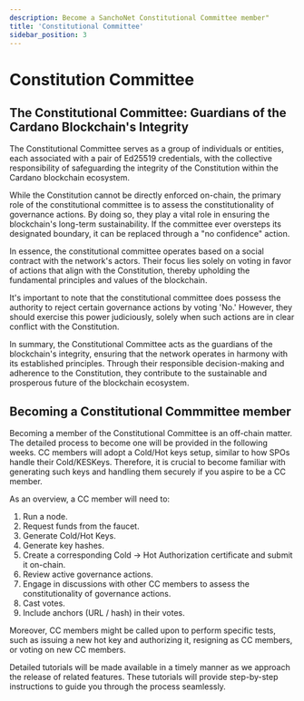 ```yaml
---
description: Become a SanchoNet Constitutional Committee member"
title: 'Constitutional Committee'
sidebar_position: 3
---
```


# Constitution Committee

## The Constitutional Committee: Guardians of the Cardano Blockchain's Integrity

The Constitutional Committee serves as a group of individuals or entities, each associated with a pair of Ed25519 credentials, with the collective responsibility of safeguarding the integrity of the Constitution within the Cardano blockchain ecosystem.

While the Constitution cannot be directly enforced on-chain, the primary role of the constitutional committee is to assess the constitutionality of governance actions. By doing so, they play a vital role in ensuring the blockchain's long-term sustainability. If the committee ever oversteps its designated boundary, it can be replaced through a "no confidence" action.

In essence, the constitutional committee operates based on a social contract with the network's actors. Their focus lies solely on voting in favor of actions that align with the Constitution, thereby upholding the fundamental principles and values of the blockchain.

It's important to note that the constitutional committee does possess the authority to reject certain governance actions by voting 'No.' However, they should exercise this power judiciously, solely when such actions are in clear conflict with the Constitution.

In summary, the Constitutional Committee acts as the guardians of the blockchain's integrity, ensuring that the network operates in harmony with its established principles. Through their responsible decision-making and adherence to the Constitution, they contribute to the sustainable and prosperous future of the blockchain ecosystem.

## Becoming a Constitutional Commmittee member

Becoming a member of the Constitutional Committee is an off-chain matter. The detailed process to become one will be provided in the following weeks. CC members will adopt a Cold/Hot keys setup, similar to how SPOs handle their Cold/KESKeys. Therefore, it is crucial to become familiar with generating such keys and handling them securely if you aspire to be a CC member.

As an overview, a CC member will need to:

1. Run a node.
2. Request funds from the faucet.
3. Generate Cold/Hot Keys.
4. Generate key hashes.
5. Create a corresponding Cold -> Hot Authorization certificate and submit it on-chain.
6. Review active governance actions.
7. Engage in discussions with other CC members to assess the constitutionality of governance actions.
8. Cast votes.
9. Include anchors (URL / hash) in their votes.

Moreover, CC members might be called upon to perform specific tests, such as issuing a new hot key and authorizing it, resigning as CC members, or voting on new CC members.

Detailed tutorials will be made available in a timely manner as we approach the release of related features. These tutorials will provide step-by-step instructions to guide you through the process seamlessly.

